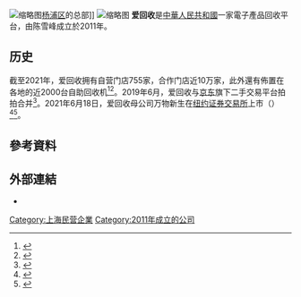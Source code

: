 [[File:Headquarters_of_AIhuishou.jpg|缩略图]][[杨浦区|杨浦区]]的总部]]
[[File:Ai_Huishou_shop_at_Nanxiang_Incity_Mega.jpg|缩略图]]
'''爱回收'''是[[中華人民共和國|中華人民共和國]]一家電子產品回收平台，由陈雪峰成立於2011年。

==历史 ==
截至2021年，爱回收拥有自营门店755家，合作门店近10万家，此外還有佈置在各地的近2000台自助回收机<ref>{{cite news |title=36氪独家｜爱回收完成新一轮1.5亿美元融资，发力B2B业务和全球化 |url=https://36kr.com/p/1722659405825 |publisher=36氪 |accessdate=2020-10-29 |archive-date=2021-05-16 |archive-url=https://web.archive.org/web/20210516115439/https://36kr.com/p/1722659405825 |dead-url=no }}</ref><ref>{{cite news |title=爱回收完成新一轮1.5亿美元融资 估值超15亿美元 |url=http://www.xinhuanet.com/tech/2018-07/13/c_1123122765.htm |publisher=中國日報}}</ref>。2019年6月，爱回收与[[京東_(網站)|京东]]旗下二手交易平台拍拍合并<ref>{{cite news |title=爱回收集团完成E+轮融资 品牌升级“万物新生” |url=http://www.xinhuanet.com/tech/2020-09/23/c_1126529943.htm |publisher=新華網}}</ref>。2021年6月18日，爱回收母公司万物新生在[[纽约证券交易所|纽约证券交易所]]上市（{{NYSE|RERE}}）<ref>{{cite news |title=回光返照？爱回收上市、转转融资 二手交易市场虽大却都不挣钱 |url=https://finance.sina.com.cn/chanjing/cyxw/2021-06-28/doc-ikqciyzk2250286.shtml |accessdate=2021-07-25 |work=财经自媒体 |date=2021-06-28 |archive-date=2021-07-26 |archive-url=https://web.archive.org/web/20210726134939/https://finance.sina.com.cn/chanjing/cyxw/2021-06-28/doc-ikqciyzk2250286.shtml |dead-url=no }}</ref><ref>{{cite news |title=万物新生（爱回收）正式登陆纽交所 成为“中概股ESG第一股”-新华网 |url=http://www.xinhuanet.com/tech/2021-06/21/c_1127582750.htm |accessdate=2021-11-05 |work=新华网 |archive-date=2021-11-05 |archive-url=https://web.archive.org/web/20211105044041/http://www.xinhuanet.com/tech/2021-06/21/c_1127582750.htm |dead-url=no }}</ref>。

== 參考資料 ==
{{Reflist|2}}

== 外部連結 ==
*{{official|https://www.aihuishou.com/}}

[[Category:上海民营企業|Category:上海民营企業]]
[[Category:2011年成立的公司|Category:2011年成立的公司]]